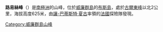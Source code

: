 {{coord|65|5|S|64|0|W|source:GNIS|display=title}}

'''路易絲峰'''（{{lang-en|Louise Peak}}）是[[南極洲|南極洲]]的山峰，位於[[威廉群島|威廉群島]]的[[布斯島|布斯島]]，處於[[古爾東峰|古爾東峰]]以北2公里，海拔高度625米，由[[讓-巴蒂斯特·夏古|讓-巴蒂斯特·夏古]]率領的[[法國|法國]]探險隊發現。

{{DEFAULTSORT:Louise Peak}}
[[Category:威廉群島山峰|Category:威廉群島山峰]]


{{WilhelmArchipelago-geo-stub}}